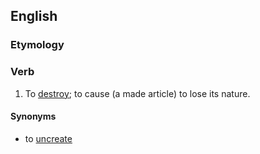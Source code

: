 ==English==

===Etymology===
{{af|en|un-|make}}

===Verb===
{{en-verb|unmakes|unmaking|unmade|unmade}}

# {{lb|en|transitive}} To [[destroy]]; to cause (a made article) to lose its nature.

====Synonyms====
* to [[uncreate]]